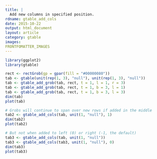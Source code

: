 ```yaml
---
title: |
  Add new columns in specified position.
rdname: gtable_add_cols
date: 2015-10-22
output: html_document
layout: article
category: gtable
images:
FRONTFOMATTER_IMAGES
---
```


```r
library(ggplot2)
library(gtable)
```

```r
rect <- rectGrob(gp = gpar(fill = "#00000080"))
tab <- gtable(unit(rep(1, 3), "null"), unit(rep(1, 3), "null"))
tab <- gtable_add_grob(tab, rect, t = 1, l = 1, r = 3)
tab <- gtable_add_grob(tab, rect, t = 1, b = 3, l = 1)
tab <- gtable_add_grob(tab, rect, t = 1, b = 3, l = 3)
dim(tab)
plot(tab)

# Grobs will continue to span over new rows if added in the middle
tab2 <- gtable_add_cols(tab, unit(1, "null"), 1)
dim(tab2)
plot(tab2)

# But not when added to left (0) or right (-1, the default)
tab3 <- gtable_add_cols(tab, unit(1, "null"))
tab3 <- gtable_add_cols(tab3, unit(1, "null"), 0)
dim(tab3)
plot(tab3)



```